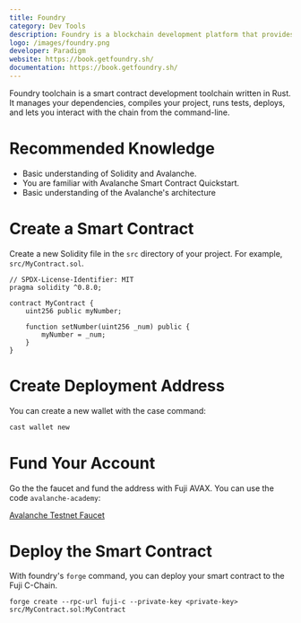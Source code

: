 ```yaml
---
title: Foundry
category: Dev Tools
description: Foundry is a blockchain development platform that provides a suite of tools for building and deploying blockchain applications.
logo: /images/foundry.png
developer: Paradigm
website: https://book.getfoundry.sh/
documentation: https://book.getfoundry.sh/
---
```


Foundry toolchain is a smart contract development toolchain written in Rust. It manages your dependencies, compiles your project, runs tests, deploys, and lets you interact with the chain from the command-line.

# Recommended Knowledge

- Basic understanding of Solidity and Avalanche.
- You are familiar with Avalanche Smart Contract Quickstart.
- Basic understanding of the Avalanche's architecture


# Create a Smart Contract

Create a new Solidity file in the `src` directory of your project. For example, `src/MyContract.sol`.

```solidity
// SPDX-License-Identifier: MIT
pragma solidity ^0.8.0;

contract MyContract {
    uint256 public myNumber;

    function setNumber(uint256 _num) public {
        myNumber = _num;
    }
}
```

# Create Deployment Address

You can create a new wallet with the case command:

```bash
cast wallet new
```

# Fund Your Account

Go the the faucet and fund the address with Fuji AVAX. You can use the code `avalanche-academy`:

[Avalanche Testnet Faucet](https://core.app/tools/testnet-faucet/?subnet=c&token=c)

# Deploy the Smart Contract

With foundry's `forge` command, you can deploy your smart contract to the Fuji C-Chain.

```shell
forge create --rpc-url fuji-c --private-key <private-key> src/MyContract.sol:MyContract
```


